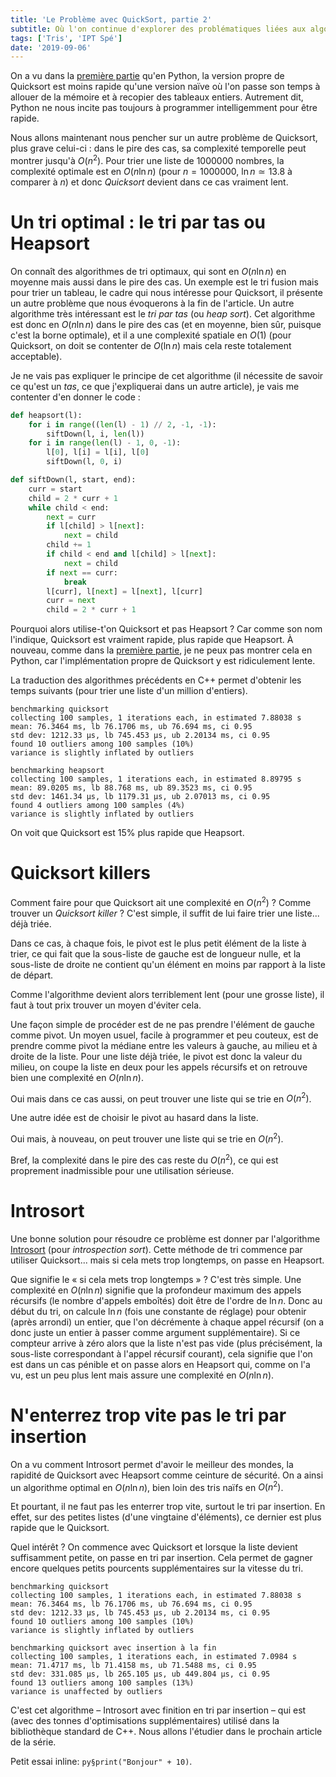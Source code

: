 ```yaml
---
title: 'Le Problème avec QuickSort, partie 2'
subtitle: Où l'on continue d'explorer des problématiques liées aux algorithmes de tris…
tags: ['Tris', 'IPT Spé']
date: '2019-09-06'
---
```


On a vu dans la [première partie](../quicksort1) qu'en Python, la version propre de Quicksort est moins rapide qu'une version naïve où l'on passe son temps à allouer de la mémoire et à recopier des tableaux entiers. Autrement dit, Python ne nous incite pas toujours à programmer intelligemment pour être rapide.

Nous allons maintenant nous pencher sur un autre problème de Quicksort, plus grave celui-ci&nbsp;: dans le pire des cas, sa complexité temporelle peut montrer jusqu'à $O(n^2)$. Pour trier une liste de 1000000 nombres, la complexité optimale est en $O(n \ln n)$ (pour $n = 1000000$, $\ln n \simeq 13.8$ à comparer à $n$) et donc _Quicksort_ devient dans ce cas vraiment lent.

# Un tri optimal&nbsp;: le tri par tas ou Heapsort

On connaît des algorithmes de tri optimaux, qui sont en $O(n \ln n)$ en moyenne mais aussi dans le pire des cas. Un exemple est le tri fusion mais pour trier un tableau, le cadre qui nous intéresse pour Quicksort, il présente un autre problème que nous évoquerons à la fin de l'article. Un autre algorithme très intéressant est le _tri par tas_ (ou _heap sort_). Cet algorithme est donc en $O(n \ln n)$ dans le pire des cas (et en moyenne, bien sûr, puisque c'est la borne optimale), et il a une complexité spatiale en $O(1)$ (pour Quicksort, on doit se contenter de $O(\ln n)$ mais cela reste totalement acceptable).

Je ne vais pas expliquer le principe de cet algorithme (il nécessite de savoir ce qu'est un _tas_, ce que j'expliquerai dans un autre article), je vais me contenter d'en donner le code&nbsp;:

```python
def heapsort(l):
    for i in range((len(l) - 1) // 2, -1, -1):
        siftDown(l, i, len(l))
    for i in range(len(l) - 1, 0, -1):
        l[0], l[i] = l[i], l[0]
        siftDown(l, 0, i)

def siftDown(l, start, end):
    curr = start
    child = 2 * curr + 1
    while child < end:
        next = curr
        if l[child] > l[next]:
            next = child
        child += 1
        if child < end and l[child] > l[next]:
            next = child
        if next == curr:
            break
        l[curr], l[next] = l[next], l[curr]
        curr = next
        child = 2 * curr + 1
```

Pourquoi alors utilise-t'on Quicksort et pas Heapsort&nbsp;? Car comme son nom l'indique, Quicksort est vraiment rapide, plus rapide que Heapsort. À nouveau, comme dans la [première partie](../quicksort_1), je ne peux pas montrer cela en Python, car l'implémentation propre de Quicksort y est ridiculement lente.

La traduction des algorithmes précédents en C++ permet d'obtenir les temps suivants (pour trier une liste d'un million d'entiers).

```
benchmarking quicksort
collecting 100 samples, 1 iterations each, in estimated 7.88038 s
mean: 76.3464 ms, lb 76.1706 ms, ub 76.694 ms, ci 0.95
std dev: 1212.33 μs, lb 745.453 μs, ub 2.20134 ms, ci 0.95
found 10 outliers among 100 samples (10%)
variance is slightly inflated by outliers

benchmarking heapsort
collecting 100 samples, 1 iterations each, in estimated 8.89795 s
mean: 89.0205 ms, lb 88.768 ms, ub 89.3523 ms, ci 0.95
std dev: 1461.34 μs, lb 1179.31 μs, ub 2.07013 ms, ci 0.95
found 4 outliers among 100 samples (4%)
variance is slightly inflated by outliers
```

On voit que Quicksort est $15\%$ plus rapide que Heapsort.

# Quicksort killers

Comment faire pour que Quicksort ait une complexité en $O(n^2)$&nbsp;? Comme trouver un _Quicksort killer_&nbsp;? C'est simple, il suffit de lui faire trier une liste... déjà triée.

Dans ce cas, à chaque fois, le pivot est le plus petit élément de la liste à trier, ce qui fait que la sous-liste de gauche est de longueur nulle, et la sous-liste de droite ne contient qu'un élément en moins par rapport à la liste de départ.

Comme l'algorithme devient alors terriblement lent (pour une grosse liste), il faut à tout prix trouver un moyen d'éviter cela.

Une façon simple de procéder est de ne pas prendre l'élément de gauche comme pivot. Un moyen usuel, facile à programmer et peu couteux, est de prendre comme pivot la médiane entre les valeurs à gauche, au milieu et à droite de la liste. Pour une liste déjà triée, le pivot est donc la valeur du milieu, on coupe la liste en deux pour les appels récursifs et on retrouve bien une complexité en $O(n \ln n)$.

Oui mais dans ce cas aussi, on peut trouver une liste qui se trie en&nbsp;$O(n^2)$.

Une autre idée est de choisir le pivot au hasard dans la liste.

Oui mais, à nouveau, on peut trouver une liste qui se trie en&nbsp;$O(n^2)$.

Bref, la complexité dans le pire des cas reste du $O(n^2)$, ce qui est proprement inadmissible pour une utilisation sérieuse.

# Introsort

Une bonne solution pour résoudre ce problème est donner par l'algorithme [Introsort](https://fr.wikipedia.org/wiki/Introsort) (pour _introspection sort_). Cette méthode de tri commence par utiliser Quicksort... mais si cela mets trop longtemps, on passe en Heapsort.

Que signifie le «&nbsp;si cela mets trop longtemps&nbsp;»&nbsp;? C'est très simple. Une complexité en $O(n \ln n)$ signifie que la profondeur maximum des appels récursifs (le nombre d'appels emboîtés) doit être de l'ordre de $\ln n$. Donc au début du tri, on calcule $\ln n$ (fois une constante de réglage) pour obtenir (après arrondi) un entier, que l'on décrémente à chaque appel récursif (on a donc juste un entier à passer comme argument supplémentaire). Si ce compteur arrive à zéro alors que la liste n'est pas vide (plus précisément, la sous-liste correspondant à l'appel récursif courant), cela signifie que l'on est dans un cas pénible et on passe alors en Heapsort qui, comme on l'a vu, est un peu plus lent mais assure une complexité en $O(n \ln n)$.

# N'enterrez trop vite pas le tri par insertion

On a vu comment Introsort permet d'avoir le meilleur des mondes, la rapidité de Quicksort avec Heapsort comme ceinture de sécurité. On a ainsi un algorithme optimal en $O(n \ln n)$, bien loin des tris naïfs en $O(n^2)$.

Et pourtant, il ne faut pas les enterrer trop vite, surtout le tri par insertion. En effet, sur des petites listes (d'une vingtaine d'éléments), ce dernier est plus rapide que le Quicksort.

Quel intérêt&nbsp;? On commence avec Quicksort et lorsque la liste devient suffisamment petite, on passe en tri par insertion. Cela permet de gagner encore quelques petits pourcents supplémentaires sur la vitesse du tri.

```
benchmarking quicksort
collecting 100 samples, 1 iterations each, in estimated 7.88038 s
mean: 76.3464 ms, lb 76.1706 ms, ub 76.694 ms, ci 0.95
std dev: 1212.33 μs, lb 745.453 μs, ub 2.20134 ms, ci 0.95
found 10 outliers among 100 samples (10%)
variance is slightly inflated by outliers

benchmarking quicksort avec insertion à la fin
collecting 100 samples, 1 iterations each, in estimated 7.0984 s
mean: 71.4717 ms, lb 71.4158 ms, ub 71.5488 ms, ci 0.95
std dev: 331.085 μs, lb 265.105 μs, ub 449.804 μs, ci 0.95
found 13 outliers among 100 samples (13%)
variance is unaffected by outliers
```

C'est cet algorithme – Introsort avec finition en tri par insertion – qui est (avec des tonnes d'optimisations supplémentaires) utilisé dans la bibliothèque standard de C++. Nous allons l'étudier dans le prochain article de la série.

Petit essai inline: `py§print("Bonjour" + 10)`.
